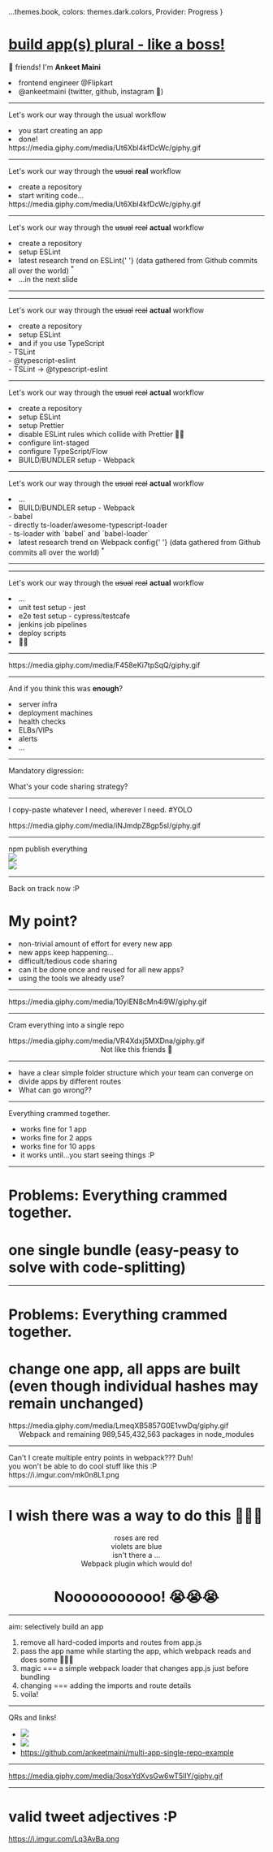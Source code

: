 

  ...themes.book,
  colors: themes.dark.colors,
  Provider: Progress
}

# [**build app(s) plural - like a boss!**]()

👋 friends! I'm <Text>**Ankeet Maini**</Text>

<Appear>
  <li>frontend engineer @Flipkart</li>
  <li>
    <Text>@ankeetmaini</Text> (twitter, github, instagram 🤭)
  </li>
</Appear>

---

Let's work our way through the usual workflow

<Appear>
  <li>you start creating an app</li>
  <li>done!</li>
  <div>
    <Giphy>https://media.giphy.com/media/Ut6Xbl4kfDcWc/giphy.gif</Giphy>
  </div>
</Appear>

---

Let's work our way through the ~~usual~~ **<Text>real</Text>** workflow

<Appear>
  <li>create a repository</li>
  <li>start writing code...</li>
  <div>
    <Giphy>https://media.giphy.com/media/Ut6Xbl4kfDcWc/giphy.gif</Giphy>
  </div>
</Appear>

---

Let's work our way through the ~~usual~~ ~~real~~ **<Text>actual</Text>** workflow

<li>create a repository</li>
<Appear>
  <li>setup ESLint</li>
  <li>
    latest research trend on ESLint{' '}
    <Text>(data gathered from Github commits all over the world)</Text>
    <sup>*</sup>
  </li>
  <li>...in the next slide</li>
</Appear>

---

<FullScreenCode>
  <Graph
    height={800}
    leftText="time taken"
    loser="entire app code"
    winner="ESLint"
    loserHeight={150}
    winnerHeight={830}
  />
</FullScreenCode>

---

Let's work our way through the ~~usual~~ ~~real~~ **<Text>actual</Text>** workflow

<li>create a repository</li>
<li>setup ESLint</li>
<Appear>
  <li>and if you use TypeScript</li>
  <div>
    <div style={{ marginLeft: 100 }}>- TSLint</div>
  </div>
  <div>
    <div style={{ marginLeft: 100 }}>- @typescript-eslint</div>
  </div>
  <div>
    <div style={{ marginLeft: 100 }}>- TSLint -> @typescript-eslint</div>
  </div>
</Appear>

---

Let's work our way through the ~~usual~~ ~~real~~ **<Text>actual</Text>** workflow

<li>create a repository</li>
<li>setup ESLint</li>
<Appear>
  <li>setup Prettier</li>
  <li>disable ESLint rules which collide with Prettier 🤣🤣</li>
  <li>configure lint-staged</li>
  <li>configure TypeScript/Flow</li>
  <li>BUILD/BUNDLER setup - Webpack</li>
</Appear>

---

Let's work our way through the ~~usual~~ ~~real~~ **<Text>actual</Text>** workflow

<li>...</li>
<li>BUILD/BUNDLER setup - Webpack</li>
<Appear>
  <div>
    <div style={{ marginLeft: 100 }}>- babel</div>
  </div>
  <div>
    <div style={{ marginLeft: 100 }}>
      - directly ts-loader/awesome-typescript-loader
    </div>
  </div>
  <div>
    <div style={{ marginLeft: 100 }}>
      - ts-loader with `babel` and `babel-loader`
    </div>
  </div>
  <li>
    latest research trend on Webpack config{' '}
    <Text>(data gathered from Github commits all over the world)</Text>
    <sup>*</sup>
  </li>
</Appear>

---

<FullScreenCode>
  <Graph
    height={800}
    leftText="complexity"
    loser="quantum physics"
    winner="Webpack configs"
    loserHeight={350}
    winnerHeight={830}
  />
</FullScreenCode>

---

Let's work our way through the ~~usual~~ ~~real~~ **<Text>actual</Text>** workflow

<li>...</li>
<Appear>
  <li>unit test setup - jest</li>
  <li>e2e test setup - cypress/testcafe</li>
  <li>jenkins job pipelines</li>
  <li>deploy scripts</li>
  <li>💆‍♂</li>
</Appear>

---

<div style={{ margin: -80 }}><Giphy>https://media.giphy.com/media/F458eKi7tpSqQ/giphy.gif</Giphy></div>

---

And if you think this was <Text>**enough**</Text>?

<Appear>
  <li>server infra</li>
  <li>deployment machines</li>
  <li>health checks</li>
  <li>ELBs/VIPs</li>
  <li>alerts</li>
  <li>...</li>
</Appear>

---

Mandatory digression:

What's your code sharing strategy?

---
<Text>I copy-paste whatever I need, wherever I need. #YOLO</Text>

<Appear>
  <div>
    <Giphy width={800}>https://media.giphy.com/media/iNJmdpZ8gp5sI/giphy.gif</Giphy>
  </div>
</Appear>

---
<FullScreenCode>
  <Text>npm publish everything</Text>
  <Appear>
    <div><img src="https://i.imgur.com/ZigwdOa.png"/></div>
    <div><img src="https://i.imgur.com/LwSA6oe.png"/></div>
  </Appear>
</FullScreenCode>

---

Back on track now :P

# My point?

<Appear>
  <li>non-trivial amount of effort for every new app</li>
  <li>new apps keep happening...</li>
  <li>difficult/tedious code sharing</li>
  <li>can it be done once and reused for all new apps?</li>
  <li>using the tools we already use?</li>
</Appear>

---

<div style={{ margin: -180 }}><Giphy>https://media.giphy.com/media/10yIEN8cMn4i9W/giphy.gif</Giphy></div>

---

Cram everything into a single repo
<Appear>  
  <div><Giphy width={800}>https://media.giphy.com/media/VR4Xdxj5MXDna/giphy.gif</Giphy></div>
  <div><Center><Text>Not like this friends 🤪</Text></Center></div>
</Appear>

---

<li>have a clear simple folder structure which your team can converge on</li>
<Appear>
  <li>divide apps by different routes</li>
  <li><Text>What can go wrong??</Text></li>
</Appear>

---

<Text>Everything crammed together.</Text>

- works fine for 1 app
- works fine for 2 apps
- works fine for 10 apps
- it works until...you start seeing things :P

---

# <Text>Problems:</Text> Everything crammed together.

# one single bundle <Text>(easy-peasy to solve with code-splitting)</Text>

---

# <Text>Problems:</Text> Everything crammed together.
  
# change one app, all apps are built (even though individual hashes <Text>may</Text> remain unchanged)
<Appear>
  <div>
    <Giphy width={700}>https://media.giphy.com/media/LmeqXB5857G0E1vwDq/giphy.gif</Giphy>
    <Center>Webpack and remaining <Text>989,545,432,563 packages in node_modules</Text></Center>
  </div>
</Appear>

---

<FullScreenCode>
  Can't I create multiple entry points in webpack??? <Text>Duh!</Text>
  <Appear>
    <div>
      you won't be able to do cool stuff like this :P
      <Giphy>https://i.imgur.com/mk0n8L1.png</Giphy>    
    </div>
  </Appear>
</FullScreenCode>

---

# I wish there was a way to do this 💭💭💭

<Appear>
  <div><Text><Center>roses are red</Center></Text></div>
  <div><Text><Center>violets are blue</Center></Text></div>
  <div><Text><Center>isn't there a ...</Center></Text></div>
  <div><Text><Center>Webpack plugin which would do!</Center></Text></div>
  <h1><Center>Nooooooooooo! 😭😭😭</Center></h1>
</Appear>

---

<Text>aim: selectively build an app</Text>
<ol>
  <Appear>
    <li>remove all hard-coded imports and routes from <Text>app.js</Text></li>
    <li>pass the app name while starting the app, which webpack reads and does some 🎩✨🔮</li>
    <li>magic === a simple webpack loader that changes <Text>app.js</Text> just before bundling</li>
    <li>changing === adding the imports and route details</li>
    <li>voila!</li>
  </Appear>
</ol>

---

<Text>QRs and links!</Text>

- ![](https://i.imgur.com/3MnqKDT.png) 
- ![](https://i.imgur.com/zqCXTf1.png)
- https://github.com/ankeetmaini/multi-app-single-repo-example

---

<Giphy>https://media.giphy.com/media/3osxYdXvsGw6wT5lIY/giphy.gif</Giphy>

---

# valid tweet adjectives :P

<Giphy>https://i.imgur.com/Lq3AvBa.png</Giphy>
